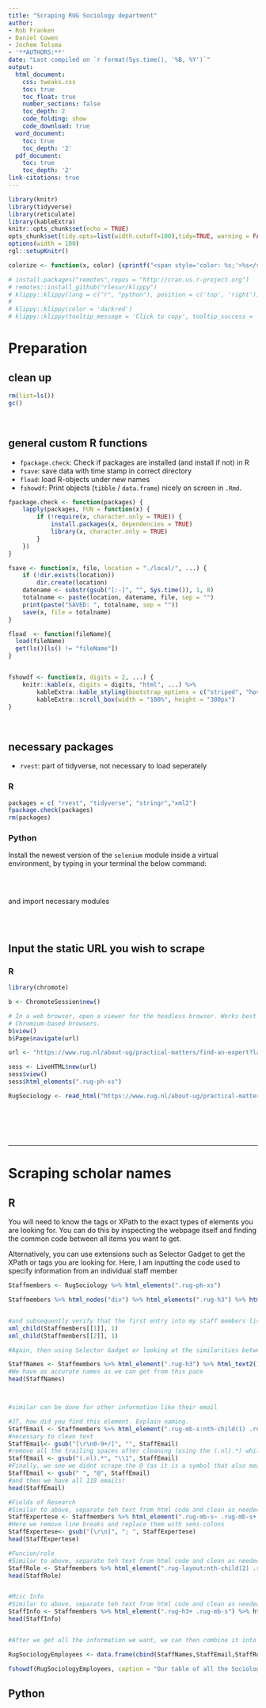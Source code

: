---
title: "Scraping RUG Sociology department"
author:
- Rob Franken
- Daniel Cowen
- Jochem Tolsma
- '**AUTHORS:**'
date: "Last compiled on `r format(Sys.time(), '%B, %Y')`"
output:
  html_document:
    css: tweaks.css
    toc: true
    toc_float: true
    number_sections: false
    toc_depth: 2
    code_folding: show
    code_download: true
  word_document:
    toc: true
    toc_depth: '2'
  pdf_document:
    toc: true
    toc_depth: '2'
link-citations: true
---


```{r, globalsettings, echo=FALSE, warning=FALSE, results='hide', message=FALSE}
library(knitr)
library(tidyverse) 
library(reticulate)
library(kableExtra)
knitr::opts_chunk$set(echo = TRUE)
opts_chunk$set(tidy.opts=list(width.cutoff=100),tidy=TRUE, warning = FALSE, message = FALSE,comment = "#>", cache=TRUE, class.source=c("test"), class.output=c("test3"))
options(width = 100)
rgl::setupKnitr()

colorize <- function(x, color) {sprintf("<span style='color: %s;'>%s</span>", color, x) }
```

```{r klippy, echo=FALSE, include=TRUE}
# install.packages("remotes",repos = "http://cran.us.r-project.org")
# remotes::install_github("rlesur/klippy")
# klippy::klippy(lang = c("r", "python"), position = c('top', 'right'))
# 
# klippy::klippy(color = 'darkred')
# klippy::klippy(tooltip_message = 'Click to copy', tooltip_success = 'Done')
```

# Preparation

## clean up
```{r, cleanup, results='hide'}
rm(list=ls())
gc()
```

<br>

## general custom R functions

- `fpackage.check`: Check if packages are installed (and install if not) in R
- `fsave`: save data with time stamp in correct directory
- `fload`: load R-objects under new names
- `fshowdf`: Print objects (`tibble` / `data.frame`) nicely on screen in `.Rmd`.


```{r, customfunc}
fpackage.check <- function(packages) {
    lapply(packages, FUN = function(x) {
        if (!require(x, character.only = TRUE)) {
            install.packages(x, dependencies = TRUE)
            library(x, character.only = TRUE)
        }
    })
}

fsave <- function(x, file, location = "./local/", ...) {
    if (!dir.exists(location))
        dir.create(location)
    datename <- substr(gsub("[:-]", "", Sys.time()), 1, 8)
    totalname <- paste(location, datename, file, sep = "")
    print(paste("SAVED: ", totalname, sep = ""))
    save(x, file = totalname)
}

fload  <- function(fileName){
  load(fileName)
  get(ls()[ls() != "fileName"])
}


fshowdf <- function(x, digits = 2, ...) {
    knitr::kable(x, digits = digits, "html", ...) %>%
        kableExtra::kable_styling(bootstrap_options = c("striped", "hover")) %>%
        kableExtra::scroll_box(width = "100%", height = "300px")
}
```

<br>

## necessary packages {.tabset .tabset-fade}

- `rvest`: part of tidyverse, not necessary to load seperately

### R

```{r, packages, results='hide', message=FALSE, warning=FALSE}
packages = c( "rvest", "tidyverse", "stringr","xml2")
fpackage.check(packages)
rm(packages)
```

### Python

Install the newest version of the `selenium` module inside a virtual environment, by typing in your terminal the below command:

```{bash, eval = FALSE}

``` 

<br>

and import necessary modules

```{python, eval = FALSE}

``` 

<br>

## Input the static URL you wish to scrape {.tabset .tabset-fade}

### R

```{r}
library(chromote)

b <- ChromoteSession$new()

# In a web browser, open a viewer for the headless browser. Works best with
# Chromium-based browsers.
b$view()
b$Page$navigate(url)

```


```{r, rvest, eval = FALSE}

url <- "https://www.rug.nl/about-ug/practical-matters/find-an-expert?lang=en&discipline=Sociology"

sess <- LiveHTML$new(url)
sess$view()
sess$html_elements(".rug-ph-xs") 

RugSociology <- read_html("https://www.rug.nl/about-ug/practical-matters/find-an-expert?lang=en&discipline=Sociology")

``` 
<br>


## {.unlisted .unnumbered}


<br>

---

# Scraping scholar names {.tabset .tabset-fade}

## R

You will need to know the tags or XPath to the exact types of elements you are looking for. You can do this by inspecting the webpage itself and finding the common code between all items you want to get.

Alternatively, you can use extensions such as Selector Gadget to get the XPath or tags you are looking for. Here, I am inputting the code used to specify information from an individual staff member

```{r, names, eval = FALSE, results = 'asis'}


Staffmembers <- RugSociology %>% html_elements(".rug-ph-xs") 

Staffmembers %>% html_nodes("div") %>% html_elements(".rug-h3") %>% html_text2()


#and subsequently verify that the first entry into my staff members list is indeed the first person on the webpage
xml_child(Staffmembers[[1]], 1)
xml_child(Staffmembers[[2]], 1)

#Again, then using Selector Gadget or looking at the similarities between each indidivudal staff members list, we can find the tag that corresponds just to the names, and extract just the text from this using html_text2

StaffNames <- Staffmembers %>% html_element(".rug-h3") %>% html_text2()
#We have as accurate names as we can get from this pace
head(StaffNames)



#similar can be done for other information like their email

#JT, how did you find this element. Explain naming. 
StaffEmail <- Staffmembers %>% html_element(".rug-mb-s:nth-child(1) .rug-width-s-20-24") %>% html_text2()
#necessary to clean text
StaffEmail<- gsub("[\r\n0-9+/]", "", StaffEmail)
#remove all the trailing spaces after cleaning (using the (.nl).*) while still keeping the end of the email (using \\1)
StaffEmail <- gsub("(.nl).*", "\\1", StaffEmail)
#Finally, we see we didnt scrape the @ (as it is a symbol that also means something else in html so the html_text function didnt think it was text and subsequently removed it) so we must put it back in place of the space it left
StaffEmail <- gsub(" ", "@", StaffEmail)
#and then we have all 118 emails!
head(StaffEmail)

#Fields of Research
#Similar to above, separate teh text from html code and clean as needed
StaffExpertese <- Staffmembers %>% html_element(".rug-mb-s~ .rug-mb-s+ .rug-mb-s .rug-width-s-20-24") %>% html_text2()
#Here we remove line breaks and replace them with semi-colons 
StaffExpertese<- gsub("[\r\n]", "; ", StaffExpertese)
head(StaffExpertese)

#Funcion/role
#Similar to above, separate teh text from html code and clean as needed. This time no cleaning is needed
StaffRole <- Staffmembers %>% html_element(".rug-layout:nth-child(2) .rug-width-s-20-24") %>% html_text2()
head(StaffRole)


#Misc Info
#Similar to above, separate teh text from html code and clean as needed. This time no cleaning is needed
StaffInfo <- Staffmembers %>% html_element(".rug-h3+ .rug-mb-s") %>% html_text2()
head(StaffInfo)


#After we get all the information we want, we can then combine it into a single dataframe to allow for better storage and data manipulation

RugSociologyEmployees <- data.frame(cbind(StaffNames,StaffEmail,StaffRole,StaffExpertese,StaffInfo))

fshowdf(RugSociologyEmployees, caption = "Our table of all the Sociology Employees in the RuG" ) 


``` 

## Python

```{r, eval = FALSE}

``` 


